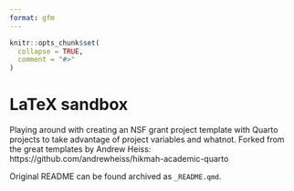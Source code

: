 ```yaml
---
format: gfm
---
```


<!-- README.md is generated from README.qmd. Please edit that file -->

```r
knitr::opts_chunk$set(
  collapse = TRUE,
  comment = "#>"
)
```

# LaTeX sandbox

Playing around with creating an NSF grant project template with Quarto projects to take advantage of project variables and whatnot. Forked from the great templates by Andrew Heiss: https://github.com/andrewheiss/hikmah-academic-quarto

Original README can be found archived as `_README.qmd`.
